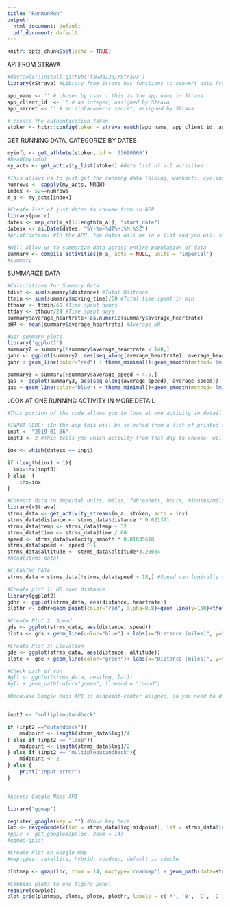 ---
title: "RunRunRun"
output:
  html_document: default
  pdf_document: default
---

```{r setup, include=FALSE}
knitr::opts_chunk$set(echo = TRUE)
```

API FROM STRAVA

```{r}
#devtools::install_github('fawda123/rStrava')
library(rStrava) #Library from Strava has functions to convert data from API to R dataframe

app_name <- '' # chosen by user - this is the app name in Strava
app_client_id  <- '' # an integer, assigned by Strava
app_secret <- '' # an alphanumeric secret, assigned by Strava

# create the authentication token
stoken <- httr::config(token = strava_oauth(app_name, app_client_id, app_secret))
```

GET RUNNING DATA, CATEGORIZE BY DATES

```{r}
myinfo <- get_athlete(stoken, id = '33690666')
#head(myinfo)
my_acts <- get_activity_list(stoken) #Gets list of all activites 

#This allows us to just get the running data (hiking, workouts, cycling data all have different numrows values)
numrows <- sapply(my_acts, NROW)
index <- 52==numrows
m_a <- my_acts[index]

#Create list of just dates to choose from in APP
library(purrr)
dates <- map_chr(m_a[1:length(m_a)], "start_date")
datesx <- as.Date(dates, "%Y-%m-%dT%H:%M:%SZ")
#print(datesx) #In the APP, the dates will be in a list and you will select in Input

```


```{r}
#Will allow us to summarize data across entire population of data
summary <- compile_activities(m_a, acts = NULL, units = 'imperial')
#summary
```

SUMMARIZE DATA

```{r}
#Calculations for Summary Data
tdist <- sum(summary$distance) #Total Distance
ttmin <- sum(summary$moving_time)/60 #Total time spent in min
tthour <- ttmin/60 #Time spent hours
ttday <- tthour/24 #Time spent days
summary$average_heartrate<-as.numeric(summary$average_heartrate) 
aHR <- mean(summary$average_heartrate) #Average HR
```

```{r}
#Get summary plots
library('ggplot2')
summary2 = summary[!summary$average_heartrate < 140,]
gahr <- ggplot(summary2, aes(seq_along(average_heartrate), average_heartrate))
gahr + geom_line(color="red") + theme_minimal()+geom_smooth(method='lm', color='blue')+labs(x="Time", y="Average Heartrate (bpm)", title="Average HR changes over Time")

summary3 = summary[!summary$average_speed < 4.5,]
gas <- ggplot(summary3, aes(seq_along(average_speed), average_speed))
gas + geom_line(color="blue") + theme_minimal()+geom_smooth(method='lm', color='yellow')+labs(x="Time (Days)", y="Average Speed (mph)", title="Average Speed changes over Time")
```

LOOK AT ONE RUNNING ACTIVITY IN MORE DETAIL

```{r}
#This portion of the code allows you to look at one activity in detail

#INPUT HERE: (In the app this will be selected from a list of printed dates, above)
inpt <- "2019-01-06" 
inpt3 <- 2 #This tells you which activity from that day to choose- will also be a dropdown selected input in APP)

inx <- which(datesx == inpt)

if (length(inx) > 1){
  inx=inx[inpt3]
} else  {
    inx=inx
}


```


```{r}
#Convert data to imperial units, miles, fahrenheit, hours, minutes/mile pace
library(rStrava)
strms_data <- get_activity_streams(m_a, stoken, acts = inx)
strms_data$distance <- strms_data$distance * 0.621371
strms_data$temp <- strms_data$temp + 32
strms_data$time <- strms_data$time / 60
speed <- strms_data$velocity_smooth * 0.01035618
strms_data$speed <- speed ^-1
strms_data$altitude <- strms_data$altitude*3.28084
#head(strms_data)
```


```{r}
#CLEANING DATA
strms_data = strms_data[!strms_data$speed > 18,] #Speed can logically only be above this value. When the GPS watch is stopped/restarted, sometimes it causes spikes in the data) 

```

```{r}
#Create plot 1: HR over distance
library(ggplot2)
gdhr <- ggplot(strms_data, aes(distance, heartrate))
plothr <- gdhr+geom_point(color="red", alpha=0.8)+geom_line(y=160)+theme_bw()+labs(x="Distance (miles)", y="HeartRate (bpm)", title="Heart Rate over Distance")

```

```{r}
#Create Plot 2: Speed
gds <- ggplot(strms_data, aes(distance, speed))
plots <- gds + geom_line(color="blue") + labs(x="Distance (miles)", y="Speed (minutes/mile)", title="Speed")+theme_minimal()+geom_smooth(method='lm', color='red')+scale_y_reverse()
```


```{r}
#Create Plot 3: Elevation
gde <- ggplot(strms_data, aes(distance, altitude))
plote <- gde + geom_line(color="green")+ labs(x="Distance (miles)", y="Elevation (feet)", title="Elevation")+theme_minimal()
```


```{r}
#Check path of run
#gll <- ggplot(strms_data, aes(lng, lat))
#gll + geom_path(color="green", lineend = "round")
```
```{r}

#Becauase Google Maps API is midpoint-center aligned, so you need to define the run with INPUT to tell where the midpoint would be. This would be an input in the APP


inpt2 <- "multipleoutandback"

if (inpt2 =="outandback"){
    midpoint <- length(strms_data$lng)/4
} else if (inpt2 == "loop"){
    midpoint <- length(strms_data$lng)/2
} else if (inpt2 == "multipleoutandback"){
    midpoint <- 2
} else {
    print('input error')
} 



```


```{r}

#Access Google Maps API

library("ggmap")

register_google(key = "") #Your key here
loc <- revgeocode(c(lon = strms_data$lng[midpoint], lat = strms_data$lat[midpoint]))
#gpic <- get_googlemap(loc, zoom = 14) 
#ggmap(gpic)
```

```{r}

#Create Plot on Google Map
#maptypes: satellite, hybrid, roadmap, default is simple  

plotmap <- qmap(loc, zoom = 14, maptype='roadmap') + geom_path(data=strms_data,aes(x = lng, y = lat),  colour = "red", size = 1.5, alpha = .5, lineend = "round")

```

```{r}
#Combine plots to one figure panel
require(cowplot)
plot_grid(plotmap, plots, plote, plothr, labels = c('A', 'B', 'C', 'D'), ncol = 2)
```





